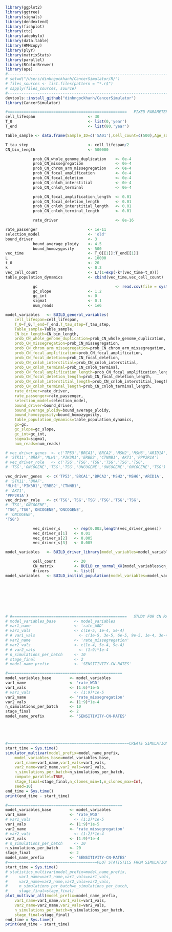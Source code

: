 ```r
library(ggplot2)
library(ggtree)
library(signals)
library(dendextend)
library(fishplot)
library(ctc)
library(adephylo)
library(data.table)
library(HMMcopy)
library(plyr)
library(matrixStats)
library(parallel)
library(RColorBrewer)
library(ape)
#-----------------------------------------------------------------------
# setwd("/Users/dinhngockhanh/CancerSimulator/R/")
# files_sources <- list.files(pattern = "*.r$")
# sapply(files_sources, source)
#-----------------------------------------------------------------------
devtools::install_github("dinhngockhanh/CancerSimulator")
library(CancerSimulator)
```



```r
#====================================================   FIXED PARAMETERS
cell_lifespan                       <- 30
T_0                                 <- list(0,'year')
T_end                               <- list(80,'year')

Table_sample <- data.frame(Sample_ID=c('SA01'),Cell_count=c(500),Age_sample=c(80))

T_tau_step                          <- cell_lifespan/2
CN_bin_length                       <- 500000

            prob_CN_whole_genome_duplication    <- 0e-4
            prob_CN_missegregation              <- 0e-4
            prob_CN_chrom_arm_missegregation    <- 0e-4
            prob_CN_focal_amplification         <- 0e-4
            prob_CN_focal_deletion              <- 0e-4
            prob_CN_cnloh_interstitial          <- 0e-4
            prob_CN_cnloh_terminal              <- 0e-4

            prob_CN_focal_amplification_length  <- 0.01
            prob_CN_focal_deletion_length       <- 0.01
            prob_CN_cnloh_interstitial_length   <- 0.01
            prob_CN_cnloh_terminal_length       <- 0.01

            rate_driver                         <- 8e-16

rate_passenger                      <- 1e-11
selection_model                     <- 'old'
bound_driver                        <- 3
            bound_average_ploidy    <- 4.5
            bound_homozygosity      <- 500
vec_time                            <- T_0[[1]]:T_end[[1]]
L                                   <- 10000
t_0                                 <- 20
k                                   <- 0.3
vec_cell_count                      <- L/(1+exp(-k*(vec_time-t_0)))
table_population_dynamics           <- cbind(vec_time,vec_cell_count)

            gc                                  <- read.csv(file = system.file("extdata", "gc_map_500kb-AU.csv", package = "CancerSimulator"))
            gc_slope                <- 1.2
            gc_int                  <- 0
            sigma1                  <- 0.1
            num_reads               <- 1e6

model_variables   <- BUILD_general_variables(
    cell_lifespan=cell_lifespan,
    T_0=T_0,T_end=T_end,T_tau_step=T_tau_step,
    Table_sample=Table_sample,
    CN_bin_length=CN_bin_length,
    prob_CN_whole_genome_duplication=prob_CN_whole_genome_duplication,
    prob_CN_missegregation=prob_CN_missegregation,
    prob_CN_chrom_arm_missegregation=prob_CN_chrom_arm_missegregation,
    prob_CN_focal_amplification=prob_CN_focal_amplification,
    prob_CN_focal_deletion=prob_CN_focal_deletion,
    prob_CN_cnloh_interstitial=prob_CN_cnloh_interstitial,
    prob_CN_cnloh_terminal=prob_CN_cnloh_terminal,
    prob_CN_focal_amplification_length=prob_CN_focal_amplification_length,
    prob_CN_focal_deletion_length=prob_CN_focal_deletion_length,
    prob_CN_cnloh_interstitial_length=prob_CN_cnloh_interstitial_length,
    prob_CN_cnloh_terminal_length=prob_CN_cnloh_terminal_length,
    rate_driver=rate_driver,
    rate_passenger=rate_passenger,
    selection_model=selection_model,
    bound_driver=bound_driver,
    bound_average_ploidy=bound_average_ploidy,
    bound_homozygosity=bound_homozygosity,
    table_population_dynamics=table_population_dynamics,
    gc=gc,
    gc_slope=gc_slope,
    gc_int=gc_int,
    sigma1=sigma1,
    num_reads=num_reads)

# vec_driver_genes  <- c('TP53','BRCA1','BRCA2','MSH2','MSH6','ARID1A',
# 'STK11','BRAF','MLH1','PIK3R1','ERBB2','CTNNB1','AKT1','PPP2R1A')
# vec_driver_role   <- c('TSG','TSG','TSG','TSG','TSG','TSG',
# 'TSG','ONCOGENE','TSG','TSG','ONCOGENE','ONCOGENE','ONCOGENE','TSG')

vec_driver_genes  <- c('TP53','BRCA1','BRCA2','MSH2','MSH6','ARID1A',
# 'STK11','BRAF',
'MLH1','PIK3R1','ERBB2','CTNNB1',
# 'AKT1',
'PPP2R1A')
vec_driver_role   <- c('TSG','TSG','TSG','TSG','TSG','TSG',
# 'TSG','ONCOGENE',
'TSG','TSG','ONCOGENE','ONCOGENE',
# 'ONCOGENE',
'TSG')

            vec_driver_s      <- rep(0.003,length(vec_driver_genes))
            vec_driver_s[1]   <- 0.01
            vec_driver_s[2]   <- 0.005
            vec_driver_s[3]   <- 0.005

model_variables   <- BUILD_driver_library(model_variables=model_variables,vec_driver_genes=vec_driver_genes,vec_driver_role=vec_driver_role,vec_driver_s=vec_driver_s)

            cell_count        <- 20
            CN_matrix         <- BUILD_cn_normal_XX(model_variables$cn_info)
            drivers           <- list()
model_variables   <- BUILD_initial_population(model_variables=model_variables,cell_count=cell_count,CN_matrix=CN_matrix,drivers=drivers)








# #==================================================   STUDY FOR CN RATES
# model_variables_base        <- model_variables
# var1_name                   <- 'rate_WGD'
# var1_vals                   <- c(1e-5, 1e-4, 5e-4)
# # var1_vals                   <- c(1e-5, 3e-5, 6e-5, 9e-5, 1e-4, 3e-4, 6e-4, 9e-4, 1e-3)
# var2_name                   <- 'rate_missegregation'
# var2_vals                   <- c(1e-4, 5e-4, 9e-4)
# # var2_vals                   <- (1:9)*1e-4
# n_simulations_per_batch     <- 10
# stage_final                 <- 2
# model_name_prefix           <- 'SENSITIVITY-CN-RATES'
```





```r
#==================================================
model_variables_base        <- model_variables
var1_name                   <- 'rate_WGD'
var1_vals                   <- (1:6)*1e-5
# var1_vals                   <- (1:9)*1e-5
var2_name                   <- 'rate_missegregation'
var2_vals                   <- (1:9)*1e-4
n_simulations_per_batch     <- 10
stage_final                 <- 2
model_name_prefix           <- 'SENSITIVITY-CN-RATES'





#=====================================================CREATE SIMULATIONS
start_time = Sys.time()
simulator_multivar(model_prefix=model_name_prefix,
    model_variables_base=model_variables_base,
    var1_name=var1_name,var1_vals=var1_vals,
    var2_name=var2_name,var2_vals=var2_vals,
    n_simulations_per_batch=n_simulations_per_batch,
    compute_parallel=TRUE,
    stage_final=stage_final,n_clones_min=1,n_clones_max=Inf,
    seed=10)
end_time = Sys.time()
print(end_time - start_time)
```





```r
#==================================================
model_variables_base        <- model_variables
var1_name                   <- 'rate_WGD'
# var1_vals                   <- (1:2)*1e-5
var1_vals                   <- (1:9)*1e-5
var2_name                   <- 'rate_missegregation'
# var2_vals                   <- (1:2)*1e-4
var2_vals                   <- (1:9)*1e-4
# n_simulations_per_batch     <- 10
n_simulations_per_batch     <- 20
stage_final                 <- 2
model_name_prefix           <- 'SENSITIVITY-CN-RATES'
#=======================================PLOT STATISTICS FROM SIMULATIONS
start_time = Sys.time()
# statistics_multivar(model_prefix=model_name_prefix,
#     var1_name=var1_name,var1_vals=var1_vals,
#     var2_name=var2_name,var2_vals=var2_vals,
#     n_simulations_per_batch=n_simulations_per_batch,
#     stage_final=stage_final)
plot_multivar_all(model_prefix=model_name_prefix,
    var1_name=var1_name,var1_vals=var1_vals,
    var2_name=var2_name,var2_vals=var2_vals,
    n_simulations_per_batch=n_simulations_per_batch,
    stage_final=stage_final)
end_time = Sys.time()
print(end_time - start_time)
```
